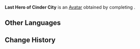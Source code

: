 {{Avatar Infobox
|id       = 100190
|image    = Last Hero of Cinder City Avatar.png
|type     = Quest
|features = Bona;Cocouik
|obtain   = Complete "[[Lost Traveler in the Ashen Realm]]" to unlock
}}
'''Last Hero of Cinder City''' is an [[Avatar]] obtained by completing {{Quest|Lost Traveler in the Ashen Realm}}.

==Other Languages==
{{Other Languages|default_hidden=1
|en       = Last Hero of Cinder City
|zhs      = 烬城最后的勇者
|zhs_rm   = 
|zht      = 燼城最後的勇者
|zht_rm   = 
|ja       = 灰燼の都の最後の勇者
|ja_rm    = Kaijin no Miyako no Saigo no Yuusha
|ko       = 잿더미성의 마지막 용사
|es       = {{MC|m=El último héroe|f=La última heroína}} de la Ciudad de las Cenizas
|fr       = Dernier héros de la Cité de braise
|ru       = Последний герой сожжённого города
|th       = ผู้กล้าคนสุดท้ายแห่งเมือง Cinder
|th_rm    = 
|vi       = Dũng Sĩ Cuối Cùng Của Thành Tro Tàn
|de       = Letzter Held der aschenen Stadt
|id       = Pahlawan Terakhir dari Kota Bara
|pt       = Último Herói da Cidade Incandescente
|tr       = Kül Şehir'in Son Kahramanı
|it       = L'ultimo eroe della Città di cenere
}}

==Change History==
{{Change History|5.2}}